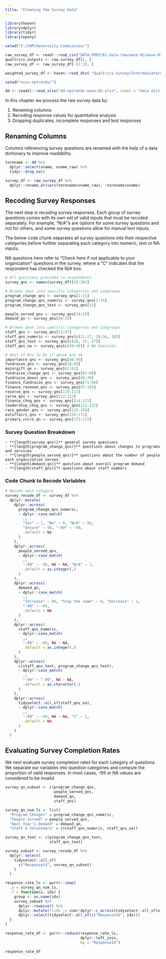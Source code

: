 ```yaml
---
title: "Cleaning the Survey Data"
---
```


```r
library(haven)
library(dplyr)
library(tidyr)
library(epoxy)

setwd("Y:/CNP/Generosity Commission/")

raw_survey_df <- readr::read_csv("DATA-PREP/01-data-raw/wave-02/wave-02-qualtrics-download-29mar23.csv")
qualtrics_outputs <- raw_survey_df[1, ]
raw_survey_df <- raw_survey_df[-(1:2), ]

weighted_survey_df <- haven::read_dta( "Qualtrics Survey/Intermediate/nptrends_year2_13jan23_with_y2_weight.dta" )

setwd("nccs-nptrends/")

dd <- readxl::read_xlsx("dd-nptrends-wave-02.xlsx", sheet = "data dictionary")
```

In this chapter we process the raw survey data by:

1.  Renaming columns
2.  Recoding response values for quantitative analysis
3.  Dropping duplicates, incomplete responses and test responses

## Renaming Columns

Columns referencing survey questions are renamed with the help of a data dictionary to improve readability.

```r
torename <- dd %>% 
  dplyr::select(vname, vname_raw) %>% 
  tidyr::drop_na()

survey_df <- raw_survey_df %>% 
  dplyr::rename_at(vars(torename$vname_raw), ~torename$vname)
```

## Recoding Survey Responses

The next step is recoding survey responses. Each group of survey questions comes with its own set of valid inputs that must be recoded separately. For example, "N/A"'s are options for some survey questions and not for others, and some survey questions allow for manual text inputs.

The below code chunk separates all survey questions into their respective categories before further separating each category into numeric, text or NA inputs.

NA questions here refer to "Check here if not applicable to your organization" questions in the survey, where a "C" indicates that the respondent has checked the N/A box.

```r
# All questions provided to respondents
survey_qns <- names(survey_df)[32:203]

# Broken down into specific categories and subgroups
program_change_qns <- survey_qns[1:15]
program_change_qns_numeric <- survey_qns[1:14]
program_change_qns_text <- survey_qns[15]

people_served_qns <- survey_qns[16:19]
demand_qn <- survey_qns[20:20]

# Broken down into specific categories and subgroups
staff_qns <- survey_qns[21:47]
staff_qns_numeric <- survey_qns[c(21:27, 29:36, 38)]
staff_qns_text <- survey_qns[c(28, 37, 47)]
staff_qns_na <- survey_qns[c(39:46)] # NA Question

# Rest of Qns To-Do if above are ok
importance_qns <- survey_qns[48:49]
fundraise_qns <- survey_qns[50:60]
majorgift_qn <- survey_qns[61:61]
fundraise_change_qns <- survey_qns[62:68]
fundraise_donor_qns <- survey_qns[69:70]
finance_fundraise_qns <- survey_qns[71:96]
finance_revenue_qns <- survey_qns[97:105]
reserve_qns <- survey_qns[110:111]
carse_qns <- survey_qns[112:113]
finance_chng_qns <- survey_qns[114:121]
leadership_chng_qns <- survey_qns[122:132]
race_gender_qns <- survey_qns[133:158]
extaffairs_qns <- survey_qns[159:171]
primary_cncrn_qn <- survey_qns[172:172]
```

### Survey Question Breakdown

```epoxy
- **{length(survey_qns)}** general survey questions
- **{length(program_change_qns)}** questions about changes to programs and services
- **{length(people_served_qns)}** questions about the number of people each organization serves
- **{length(demand_qn)}** question about overall program demand
- **{length(staff_qns)}** questions about staff numbers
```

### Code Chunk to Recode Variables

```r
# Recode each category
survey_recode_df <- survey_df %>% 
  dplyr::mutate(
    dplyr::across(
      program_change_qns_numeric,
      ~ dplyr::case_match(
        ., 
        "Yes" ~ 1, "No" ~ 0, "N/A" ~ 99, 
        "Unsure" ~ 98, "-99" ~ -99,
        .default = NA
      )
    ),
    dplyr::across(
      people_served_qns,
      ~ dplyr::case_match(
        .,
        "-99" ~ -99, NA ~ NA, "N/A" ~ 1,
        .default = as.integer(.)
      )
    ),
    dplyr::across(
      demand_qn,
      ~ dplyr::case_match(
        .,
        "Increase" ~ 98, "Stay the same" ~ 0, "Decrease" ~ 1,
        "-99" ~ -99,
        .default = NA
      )
    ),
    dplyr::across(
      staff_qns_numeric,
      ~ dplyr::case_match(
        .,
        "-99" ~ -99, NA ~ NA,
        .default = as.integer(.)
      )
    ),
    dplyr::across(
      c(staff_qns_text, program_change_qns_text),
      ~ dplyr::case_match(
        .,
        "-99" ~ "-99", NA ~ NA,
        .default = as.character(.)
      )
    ),
    dplyr::across(
      tidyselect::all_of(staff_qns_na),
      ~ dplyr::case_match(
        .,
        "-99" ~ -99, NA ~ NA, "C" ~ 1,
        .default = NA
      )
    )
  )
```

## Evaluating Survey Completion Rates

We next evaluate survey completion rates for each category of questions. We separate our variables into question categories and compute the proportion of valid responses. In most cases, -99 or NA values are considered to be invalid.

```r
survey_qn_subset <- c(program_change_qns, 
                      people_served_qns, 
                      demand_qn, 
                      staff_qns)

survey_qn_num_ls <- list(
  "Program Changes" = program_change_qns_numeric,
  "People Served" = people_served_qns,
  "Next Year's Demand" = demand_qn,
  "Staff & Volunteers" = c(staff_qns_numeric, staff_qns_na))

survey_qn_text <- c(program_change_qns_text,
                    staff_qns_text)

survey_subset <- survey_recode_df %>% 
  dplyr::select(
    tidyselect::all_of(
      c("ResponseId", survey_qn_subset)
    )
  )

response_rate_ls <- purrr::imap(
  .x = survey_qn_num_ls,
  .f = function(x, idx) {
    group <- as.name(idx)
    survey_subset %>%
      dplyr::rowwise() %>%
      dplyr::mutate(!!idx := sum(!dplyr::c_across(tidyselect::all_of(x)) %in% c(-99, NA)) / length(x)) %>%
      dplyr::select(tidyselect::all_of(c("ResponseId", idx)))
  }
)

response_rate_df <- purrr::reduce(response_rate_ls,
                                  dplyr::left_join,
                                  by = "ResponseId")

response_rate_df
```


